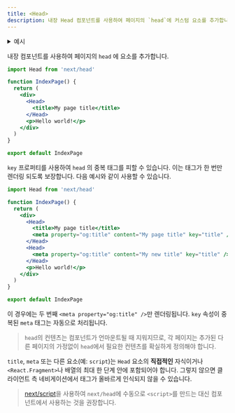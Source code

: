 ```yaml
---
title: <Head>
description: 내장 Head 컴포넌트를 사용하여 페이지의 `head`에 커스텀 요소를 추가합니다.
---
```


<details>
  <summary>예시</summary>

- [Head Elements](https://github.com/vercel/next.js/tree/canary/examples/head-elements)
- [Layout Component](https://github.com/vercel/next.js/tree/canary/examples/layout-component)

</details>

내장 컴포넌트를 사용하여 페이지의 `head` 에 요소를 추가합니다.

```jsx
import Head from 'next/head'

function IndexPage() {
  return (
    <div>
      <Head>
        <title>My page title</title>
      </Head>
      <p>Hello world!</p>
    </div>
  )
}

export default IndexPage
```

`key` 프로퍼티를 사용하여 `head` 의 중복 태그를 피할 수 있습니다. 이는 태그가 한 번만 렌더링 되도록 보장합니다. 다음 예시와 같이 사용할 수 있습니다.

```jsx
import Head from 'next/head'

function IndexPage() {
  return (
    <div>
      <Head>
        <title>My page title</title>
        <meta property="og:title" content="My page title" key="title" />
      </Head>
      <Head>
        <meta property="og:title" content="My new title" key="title" />
      </Head>
      <p>Hello world!</p>
    </div>
  )
}

export default IndexPage
```

이 경우에는 두 번째 `<meta property="og:title" />`만 렌더링됩니다. `key` 속성이 중복된 `meta` 태그는 자동으로 처리됩니다.

> `head`의 컨텐츠는 컴포넌트가 언마운트될 때 지워지므로, 각 페이지는 추가된 다른 페이지의 가정없이 `head`에서 필요한 컨텐츠를 확실하게 정의해야 합니다.

`title`, `meta` 또는 다른 요소(예: `script`)는 `Head` 요소의 **직접적인** 자식이거나
`<React.Fragment>`나 배열의 최대 한 단계 안에 포함되어야 합니다. 그렇지 않으면 클라이언트 측 네비게이션에서 태그가 올바르게 인식되지 않을 수 있습니다.

> [next/script](https://chat.openai.com/docs/pages/building-your-application/optimizing/scripts)을 사용하여 `next/head`에 수동으로 `<script>`를 만드는 대신 컴포넌트에서 사용하는 것을 권장합니다.
